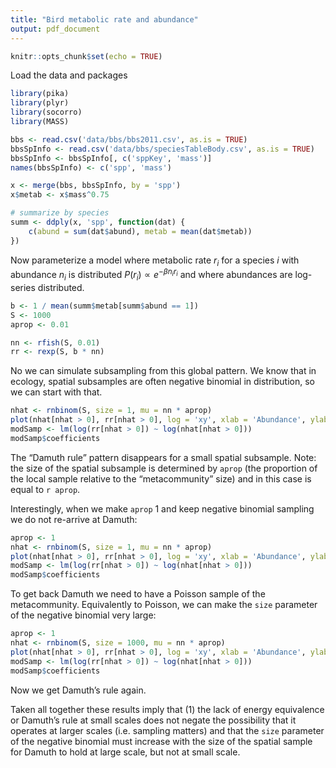 ```yaml
---
title: "Bird metabolic rate and abundance"
output: pdf_document
---
```


```r
knitr::opts_chunk$set(echo = TRUE)
```

Load the data and packages

```r
library(pika)
library(plyr)
library(socorro)
library(MASS)

bbs <- read.csv('data/bbs/bbs2011.csv', as.is = TRUE)
bbsSpInfo <- read.csv('data/bbs/speciesTableBody.csv', as.is = TRUE)
bbsSpInfo <- bbsSpInfo[, c('sppKey', 'mass')]
names(bbsSpInfo) <- c('spp', 'mass')

x <- merge(bbs, bbsSpInfo, by = 'spp')
x$metab <- x$mass^0.75

# summarize by species
summ <- ddply(x, 'spp', function(dat) {
    c(abund = sum(dat$abund), metab = mean(dat$metab))
})
```

Now parameterize a model where metabolic rate $r_i$ for a species $i$ with abundance $n_i$ is distributed $P(r_i) \propto e^{-\beta n_i r_i}$ and where abundances are log-series distributed.

```r
b <- 1 / mean(summ$metab[summ$abund == 1])
S <- 1000
aprop <- 0.01

nn <- rfish(S, 0.01)
rr <- rexp(S, b * nn)
```

No we can simulate subsampling from this global pattern.  We know that in ecology, spatial subsamples are often negative binomial in distribution, so we can start with that.

```r
nhat <- rnbinom(S, size = 1, mu = nn * aprop)
plot(nhat[nhat > 0], rr[nhat > 0], log = 'xy', xlab = 'Abundance', ylab = 'Metabolic rate')
modSamp <- lm(log(rr[nhat > 0]) ~ log(nhat[nhat > 0]))
modSamp$coefficients
```

The "Damuth rule" pattern disappears for a small spatial subsample.  Note: the size of the spatial subsample is determined by `aprop` (the proportion of the local sample relative to the "metacommunity" size) and in this case is equal to `r aprop`.

Interestingly, when we make `aprop` 1 and keep negative binomial sampling we do not re-arrive at Damuth:

```r
aprop <- 1
nhat <- rnbinom(S, size = 1, mu = nn * aprop)
plot(nhat[nhat > 0], rr[nhat > 0], log = 'xy', xlab = 'Abundance', ylab = 'Metabolic rate')
modSamp <- lm(log(rr[nhat > 0]) ~ log(nhat[nhat > 0]))
modSamp$coefficients
```

To get back Damuth we need to have a Poisson sample of the metacommunity.  Equivalently to Poisson, we can make the `size` parameter of the negative binomial very large:

```r
aprop <- 1
nhat <- rnbinom(S, size = 1000, mu = nn * aprop)
plot(nhat[nhat > 0], rr[nhat > 0], log = 'xy', xlab = 'Abundance', ylab = 'Metabolic rate')
modSamp <- lm(log(rr[nhat > 0]) ~ log(nhat[nhat > 0]))
modSamp$coefficients
```

Now we get Damuth's rule again.

Taken all together these results imply that (1) the lack of energy equivalence or Damuth's rule at small scales does not negate the possibility that it operates at larger scales (i.e. sampling matters) and that the `size` parameter of the negative binomial must increase with the size of the spatial sample for Damuth to hold at large scale, but not at small scale.

